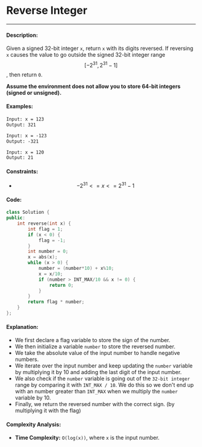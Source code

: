 # Reverse Integer

-----

#### Description: 

Given a signed 32-bit integer ```x```, return ```x``` with its digits reversed. If reversing ```x``` causes the value to go outside the signed 32-bit integer range $$[-2^{31}, 2^{31} - 1]$$, then return ```0```.

**Assume the environment does not allow you to store 64-bit integers (signed or unsigned).**

#### Examples:

```txt
Input: x = 123
Output: 321
```

```txt
Input: x = -123
Output: -321
```

```txt
Input: x = 120
Output: 21
```

#### Constraints: 

* $$-2^{31} <= x <= 2^{31} - 1$$

#### Code: 

```cpp
class Solution {
public:
    int reverse(int x) {
        int flag = 1;
        if (x < 0) {
            flag = -1;
        }
        int number = 0;
        x = abs(x);
        while (x > 0) {
            number = (number*10) + x%10;
            x = x/10;
            if (number > INT_MAX/10 && x != 0) {
                return 0;
            }
        }
        return flag * number;
    }
};
```

#### Explanation:

- We first declare a flag variable to store the sign of the number.
- We then initialize a variable ```number``` to store the reversed number.
- We take the absolute value of the input number to handle negative numbers.
- We iterate over the input number and keep updating the ```number``` variable by multiplying it by 10 and adding the last digit of the input number.
- We also check if the ```number``` variable is going out of the ```32-bit integer``` range by comparing it with ```INT_MAX / 10```. We do this so we don't end up with an number greater than ```INT_MAX``` when we multiply the ```number``` variable by 10.
- Finally, we return the reversed number with the correct sign. (by multiplying it with the flag)

#### Complexity Analysis:

- **Time Complexity:** ```O(log(x))```, where ```x``` is the input number.
